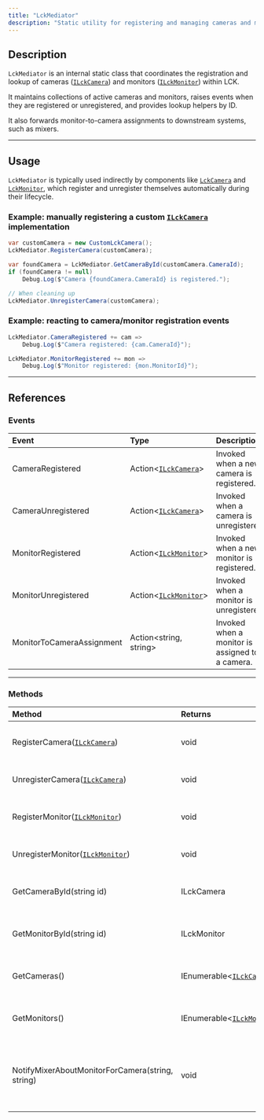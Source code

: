 ```yaml
---
title: "LckMediator"
description: "Static utility for registering and managing cameras and monitors within LCK."
---
```


## Description

`LckMediator` is an internal static class that coordinates the registration and lookup of cameras ([`ILckCamera`](/api-reference/interface/ILckCamera)) and monitors ([`ILckMonitor`](/api-reference/interface/ILckMonitor)) within LCK.

It maintains collections of active cameras and monitors, raises events when they are registered or unregistered, and provides lookup helpers by ID.

It also forwards monitor-to-camera assignments to downstream systems, such as mixers.

---

## Usage

`LckMediator` is typically used indirectly by components like [`LckCamera`](/api-reference/class/LckCamera) and [`LckMonitor`](/api-reference/class/LckMonitor), which register and unregister themselves automatically during their lifecycle.

### Example: manually registering a custom [`ILckCamera`](/api-reference/interface/ILckCamera) implementation

```c#
var customCamera = new CustomLckCamera(); 
LckMediator.RegisterCamera(customCamera);

var foundCamera = LckMediator.GetCameraById(customCamera.CameraId);
if (foundCamera != null)
    Debug.Log($"Camera {foundCamera.CameraId} is registered.");

// When cleaning up
LckMediator.UnregisterCamera(customCamera);
```

### Example: reacting to camera/monitor registration events

```c#
LckMediator.CameraRegistered += cam =>
    Debug.Log($"Camera registered: {cam.CameraId}");

LckMediator.MonitorRegistered += mon =>
    Debug.Log($"Monitor registered: {mon.MonitorId}");
```

---

## References

### Events

| Event                     | Type                                                            | Description                                     |
| :------------------------ | :-------------------------------------------------------------- | :---------------------------------------------- |
| CameraRegistered          | Action\<[`ILckCamera`](/api-reference/interface/ILckCamera)\>   | Invoked when a new camera is registered.        |
| CameraUnregistered        | Action\<[`ILckCamera`](/api-reference/interface/ILckCamera)\>   | Invoked when a camera is unregistered.          |
| MonitorRegistered         | Action\<[`ILckMonitor`](/api-reference/interface/ILckMonitor)\> | Invoked when a new monitor is registered.       |
| MonitorUnregistered       | Action\<[`ILckMonitor`](/api-reference/interface/ILckMonitor)\> | Invoked when a monitor is unregistered.         |
| MonitorToCameraAssignment | Action\<string, string\>                                        | Invoked when a monitor is assigned to a camera. |

---

### Methods

| Method                                                                   | Returns                                                              | Description                                                        |
| :----------------------------------------------------------------------- | :------------------------------------------------------------------- | :----------------------------------------------------------------- |
| RegisterCamera([`ILckCamera`](/api-reference/interface/ILckCamera))      | void                                                                 | Registers a camera if not already present.                         |
| UnregisterCamera([`ILckCamera`](/api-reference/interface/ILckCamera))    | void                                                                 | Unregisters a camera by ID.                                        |
| RegisterMonitor([`ILckMonitor`](/api-reference/interface/ILckMonitor))   | void                                                                 | Registers a monitor if not already present.                        |
| UnregisterMonitor([`ILckMonitor`](/api-reference/interface/ILckMonitor)) | void                                                                 | Unregisters a monitor by ID.                                       |
| GetCameraById(string id)                                                 | ILckCamera                                                           | Retrieves a registered camera by its ID.                           |
| GetMonitorById(string id)                                                | ILckMonitor                                                          | Retrieves a registered monitor by its ID.                          |
| GetCameras()                                                             | IEnumerable\<[`ILckCamera`](/api-reference/interface/ILckCamera)\>   | Returns all currently registered cameras.                          |
| GetMonitors()                                                            | IEnumerable\<[`ILckMonitor`](/api-reference/interface/ILckMonitor)\> | Returns all currently registered monitors.                         |
| NotifyMixerAboutMonitorForCamera(string, string)                         | void                                                                 | Notifies listeners about an assignment between monitor and camera. |